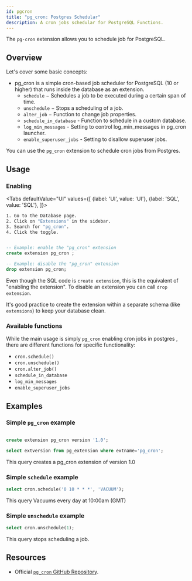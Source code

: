 ```yaml
---
id: pgcron
title: "pg_cron: Postgres Schedular"
description: A cron jobs schedular for PostgreSQL Functions.
---
```



The `pg-cron` extension allows you to schedule job for PostgreSQL.
## Overview

Let's cover some basic concepts:

- pg_cron is a simple cron-based job scheduler for PostgreSQL (10 or higher) that runs inside the database as an extension.
  - `schedule` − Schedules a job to be executed during a certain span of time.
  - `unschedule` − Stops a scheduling of a job.
  - `alter_job` − Function to change job properties.
  - `schedule_in_database` - Function to schedule in a custom database.
  - `log_min_messages` - Setting to control log_min_messages in pg_cron launcher.
  - `enable_superuser_jobs` - Setting to disallow superuser jobs.

You can use the `pg_cron` extension to schedule cron jobs from Postgres.

## Usage


### Enabling

<Tabs
defaultValue="UI"
values={[
  {label: 'UI', value: 'UI'},
  {label: 'SQL', value: 'SQL'},
]}>
<TabItem value="UI">

```sh
1. Go to the Database page.
2. Click on "Extensions" in the sidebar.
3. Search for "pg_cron".
4. Click the toggle.
```



</TabItem>
<TabItem value="SQL">

```sql 

-- Example: enable the "pg_cron" extension 
create extension pg_cron ;

-- Example: disable the "pg_cron" extension 
drop extension pg_cron;

```

Even though the SQL code is `create extension`, this is the equivalent of "enabling the extension". 
To disable an extension you can call `drop extension`.

It's good practice to create the extension within a separate schema (like `extensions`) to keep your database clean.

</TabItem>

</Tabs>

### Available functions

While the main usage is simply `pg_cron` enabling cron jobs in postgres , there are different functions for specific functionality:

- `cron.schedule()` 
- `cron.unschedule()` 
- `cron.alter_job()`
- `schedule_in_database`
- `log_min_messages`
- `enable_superuser_jobs`


## Examples

### Simple `pg_cron` example

```sql

create extension pg_cron version '1.0';

select extversion from pg_extension where extname='pg_cron';
```
This query creates a pg_cron extension of version 1.0

### Simple `schedule` example

```sql
select cron.schedule('0 10 * * *', 'VACUUM');
```
This query Vacuums every day at 10:00am (GMT)

### Simple `unschedule` example
```sql
select cron.unschedule(1);
```
This query stops scheduling a job.


## Resources 

- Official [`pg_cron` GitHub Repository](https://github.com/citusdata/pg_cron).
